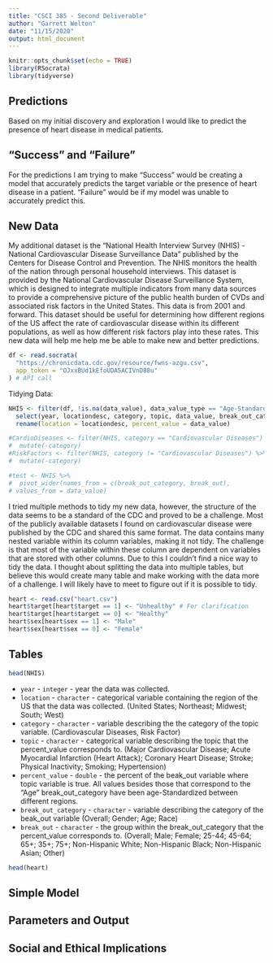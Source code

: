 ```yaml
---
title: "CSCI 385 - Second Deliverable"
author: "Garrett Welton"
date: "11/15/2020"
output: html_document
---
```


```r
knitr::opts_chunk$set(echo = TRUE)
library(RSocrata)
library(tidyverse)
```

## Predictions

Based on my initial discovery and exploration I would like to predict the presence of heart disease in medical patients.

## "Success" and "Failure"

For the predictions I am trying to make "Success" would be creating a model that accurately predicts the target variable or the presence of heart disease in a patient. "Failure" would be if my model was unable to accurately predict this.

## New Data

My additional dataset is the "National Health Interview Survey (NHIS) - National Cardiovascular Disease Surveillance Data" published by the Centers for Disease Control and Prevention. The NHIS monitors the health of the nation through personal household interviews. This dataset is provided by the National Cardiovascular Disease Surveillance System, which is designed to integrate multiple indicators from many data sources to provide a comprehensive picture of the public health burden of CVDs and associated risk factors in the United States. This data is from 2001 and forward. This dataset should be useful for determining how different regions of the US affect the rate of cardiovascular disease within its different populations, as well as how different risk factors play into these rates. This new data will help me help me be able to make new and better predictions.

```r
df <- read.socrata(
  "https://chronicdata.cdc.gov/resource/fwns-azgu.csv",
  app_token = "OJxxBUd1kEfoUDA5ACIVnD88u"
) # API call
```

Tidying Data:

```r
NHIS <- filter(df, !is.na(data_value), data_value_type == "Age-Standardized" | break_out_category == "Age") %>%
  select(year, locationdesc, category, topic, data_value, break_out_category, break_out) %>%
  rename(location = locationdesc, percent_value = data_value)

#CardioDiseases <- filter(NHIS, category == "Cardiovascular Diseases") %>%
#  mutate(-category)
#RiskFactors <- filter(NHIS, category != "Cardiovascular Diseases") %>%
#  mutate(-category)

#test <- NHIS %>%
#  pivot_wider(names_from = c(break_out_category, break_out),
# values_from = data_value)
```

I tried multiple methods to tidy my new data, however, the structure of the data seems to be a standard of the CDC and proved to be a challenge. Most of the publicly available datasets I found on cardiovascular disease were published by the CDC and shared this same format. The data contains many nested variable within its column variables, making it not tidy. The challenge is that most of the variable within these column are dependent on variables that are stored with other columns. Due to this I couldn't find a nice way to tidy the data. I thought about splitting the data into multiple tables, but believe this would create many table and make working with the data more of a challenge. I will likely have to meet to figure out if it is possible to tidy.

```r
heart <- read.csv("heart.csv")
heart$target[heart$target == 1] <- "Unhealthy" # For clarification
heart$target[heart$target == 0] <- "Healthy"
heart$sex[heart$sex == 1] <- "Male"
heart$sex[heart$sex == 0] <- "Female"
```

## Tables

```r
head(NHIS)
```

* `year` - `integer` - year the data was collected.
* `location` - `character` - categorical variable containing the region of the US that the data was collected. (United States; Northeast; Midwest; South; West)
* `category` - `character` - variable describing the the category of the topic variable. (Cardiovascular Diseases, Risk Factor)
* `topic` - `character` - categorical variable describing the topic that the percent_value corresponds to. (Major Cardiovascular Disease; Acute Myocardial Infarction (Heart Attack); Coronary Heart Disease; Stroke; Physical Inactivity; Smoking; Hypertension)
* `percent_value` - `double` - the percent of the beak_out variable where topic variable is true. All values besides those that correspond to the "Age" break_out_category have been age-Standardized between different regions.
* `break_out_category` - `character` - variable describing the category of the beak_out variable (Overall; Gender; Age; Race)
* `break_out` - `character` - the group within the break_out_category that the percent_value corresponds to. (Overall; Male; Female; 25-44; 45-64; 65+; 35+; 75+; Non-Hispanic White; Non-Hispanic Black; Non-Hispanic Asian; Other)

```r
head(heart)
```

## Simple Model

## Parameters and Output

## Social and Ethical Implications
